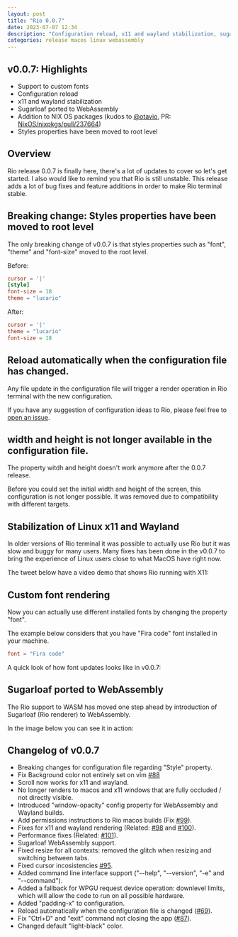 ```yaml
---
layout: post
title: "Rio 0.0.7"
date: 2023-07-07 12:34
description: "Configuration reload, x11 and wayland stabilization, sugarloaf ported to WebAssembly, addition to NIX OS packages and other updates."
categories: release macos linux webassembly
---
```



## v0.0.7: Highlights

-   Support to custom fonts
-   Configuration reload
-   x11 and wayland stabilization
-   Sugarloaf ported to WebAssembly
-   Addition to NIX OS packages (kudos to [@otavio](https://github.com/otavio), PR: [NixOS/nixpkgs/pull/237664](https://github.com/NixOS/nixpkgs/pull/237664))
-   Styles properties have been moved to root level

## Overview

Rio release 0.0.7 is finally here, there's a lot of updates to cover so let's get started. I also would like to remind you that Rio is still unstable. This release adds a lot of bug fixes and feature additions in order to make Rio terminal stable.

## Breaking change: Styles properties have been moved to root level

The only breaking change of v0.0.7 is that styles properties such as "font", "theme" and "font-size" moved to the root level.

Before:

```toml
cursor = '|'
[style]
font-size = 18
theme = "lucario"
```

After:

```toml
cursor = '|'
theme = "lucario"
font-size = 18
```

## Reload automatically when the configuration file has changed.

Any file update in the configuration file will trigger a render operation in Rio terminal with the new configuration.

If you have any suggestion of configuration ideas to Rio, please feel free to [open an issue](https://github.com/raphamorim/rio/issues/new).

## width and height is not longer available in the configuration file.

The property witdh and height doesn't work anymore after the 0.0.7 release.

Before you could set the initial width and height of the screen, this configuration is not longer possible. It was removed due to compatibility with different targets.

## Stabilization of Linux x11 and Wayland

In older versions of Rio terminal it was possible to actually use Rio but it was slow and buggy for many users. Many fixes has been done in the v0.0.7 to bring the experience of Linux users close to what MacOS have right now.

The tweet below have a video demo that shows Rio running with X11:

<Tweet id="1670404595246419968" />

## Custom font rendering

Now you can actually use different installed fonts by changing the property "font".

The example below considers that you have "Fira code" font installed in your machine.

```toml
font = "Fira code"
```

A quick look of how font updates looks like in v0.0.7:

<Tweet id="1670808836213547009" />

## Sugarloaf ported to WebAssembly

The Rio support to WASM has moved one step ahead by introduction of Sugarloaf (Rio renderer) to WebAssembly.

In the image below you can see it in action:

## Changelog of v0.0.7

-   Breaking changes for configuration file regarding "Style" property.
-   Fix Background color not entirely set on vim [#88](https://github.com/raphamorim/rio/issues/88)
-   Scroll now works for x11 and wayland.
-   No longer renders to macos and x11 windows that are fully occluded / not directly visible.
-   Introduced "window-opacity" config property for WebAssembly and Wayland builds.
-   Add permissions instructions to Rio macos builds (Fix [#99](https://github.com/raphamorim/rio/issues/99)).
-   Fixes for x11 and wayland rendering (Related: [#98](https://github.com/raphamorim/rio/issues/98) and [#100](https://github.com/raphamorim/rio/issues/100)).
-   Performance fixes (Related: [#101](https://github.com/raphamorim/rio/issues/101)).
-   Sugarloaf WebAssembly support.
-   Fixed resize for all contexts: removed the glitch when resizing and switching between tabs.
-   Fixed cursor incosistencies [#95](https://github.com/raphamorim/rio/issues/95).
-   Added command line interface support ("--help", "--version", "-e" and "--command").
-   Added a fallback for WPGU request device operation: downlevel limits, which will allow the code to run on all possible hardware.
-   Added "padding-x" to configuration.
-   Reload automatically when the configuration file is changed ([#69](https://github.com/raphamorim/rio/issues/69)).
-   Fix "Ctrl+D" and "exit" command not closing the app ([#87](https://github.com/raphamorim/rio/issues/87)).
-   Changed default "light-black" color.
